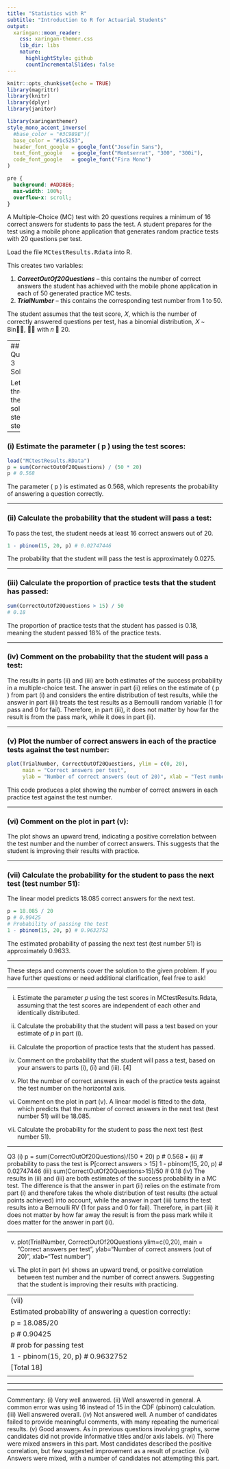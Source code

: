 ```yaml
---
title: "Statistics with R"
subtitle: "Introduction to R for Actuarial Students"
output:
  xaringan::moon_reader:
    css: xaringan-themer.css
    lib_dir: libs
    nature:
      highlightStyle: github
      countIncrementalSlides: false
---
```



```r
knitr::opts_chunk$set(echo = TRUE)
library(magrittr)
library(knitr)
library(dplyr)
library(janitor)


```

```r
library(xaringanthemer)
style_mono_accent_inverse(
  #base_color = "#3C989E")(
  base_color = "#1c5253",
  header_font_google = google_font("Josefin Sans"),
  text_font_google   = google_font("Montserrat", "300", "300i"),
  code_font_google   = google_font("Fira Mono")
)
```


```css
pre {
  background: #ADD8E6;
  max-width: 100%;
  overflow-x: scroll;
}
```

A Multiple-Choice (MC) test with 20 questions requires a minimum of 16 correct
answers for students to pass the test. A student prepares for the test using a mobile
phone application that generates random practice tests with 20 questions per test.

Load the file <tt>MCtestResults.Rdata</tt> into R. 

This creates two variables:

1. ***CorrectOutOf20Questions*** – this contains the number of correct answers the student has achieved with the mobile phone application in each of 50 generated practice MC tests.
2. ***TrialNumber*** – this contains the corresponding test number from 1 to 50.

The student assumes that the test score, 𝑋, which is the number of correctly answered
questions per test, has a binomial distribution, 𝑋 ∼ Bin􁈺𝑛, 𝑝􁈻 with 𝑛 􀵌 20.

---
## Question 3 Solutions:

Let's go through the solutions step by step.

---

### (i) Estimate the parameter \( p \) using the test scores:

```r
load("MCtestResults.RData")
p = sum(CorrectOutOf20Questions) / (50 * 20)
p # 0.568
```
The parameter \( p \) is estimated as 0.568, which represents the probability of answering a question correctly.

---

### (ii) Calculate the probability that the student will pass a test:

To pass the test, the student needs at least 16 correct answers out of 20.

```r
1 - pbinom(15, 20, p) # 0.02747446
```
The probability that the student will pass the test is approximately 0.0275.

---

### (iii) Calculate the proportion of practice tests that the student has passed:

```r
sum(CorrectOutOf20Questions > 15) / 50
# 0.18
```
The proportion of practice tests that the student has passed is 0.18, meaning the student passed 18% of the practice tests.

---

### (iv) Comment on the probability that the student will pass a test:

The results in parts (ii) and (iii) are both estimates of the success probability in a multiple-choice test. The answer in part (ii) relies on the estimate of \( p \) from part (i) and considers the entire distribution of test results, while the answer in part (iii) treats the test results as a Bernoulli random variable (1 for pass and 0 for fail). Therefore, in part (iii), it does not matter by how far the result is from the pass mark, while it does in part (ii).

---

### (v) Plot the number of correct answers in each of the practice tests against the test number:

```r
plot(TrialNumber, CorrectOutOf20Questions, ylim = c(0, 20),
     main = "Correct answers per test",
     ylab = "Number of correct answers (out of 20)", xlab = "Test number")
```
This code produces a plot showing the number of correct answers in each practice test against the test number.

---

### (vi) Comment on the plot in part (v):

The plot shows an upward trend, indicating a positive correlation between the test number and the number of correct answers. This suggests that the student is improving their results with practice.

---

### (vii) Calculate the probability for the student to pass the next test (test number 51):

The linear model predicts 18.085 correct answers for the next test.

```r
p = 18.085 / 20
p # 0.90425
# Probability of passing the test
1 - pbinom(15, 20, p) # 0.9632752
```
The estimated probability of passing the next test (test number 51) is approximately 0.9633.

---

These steps and comments cover the solution to the given problem. If you have further questions or need additional clarification, feel free to ask!

---

(i) Estimate the parameter 𝑝 using the test scores in MCtestResults.Rdata,
assuming that the test scores are independent of each other and identically
distributed. 

(ii) Calculate the probability that the student will pass a test based on your
estimate of 𝑝 in part (i). 
(iii) Calculate the proportion of practice tests that the student has passed. 
(iv) Comment on the probability that the student will pass a test, based on your
answers to parts (i), (ii) and (iii). [4]
(v) Plot the number of correct answers in each of the practice tests against the test
number on the horizontal axis. 
(vi) Comment on the plot in part (v). 
A linear model is fitted to the data, which predicts that the number of correct answers
in the next test (test number 51) will be 18.085.
(vii) Calculate the probability for the student to pass the next test (test number 51).

---

Q3
(i)
p = sum(CorrectOutOf20Questions)/(50 * 20) 
p # 0.568 
•
(ii)
# probability to pass the test is P[correct answers > 15]
1 - pbinom(15, 20, p)  # 0.02747446 
(iii)
sum(CorrectOutOf20Questions>15)/50 
# 0.18 
(iv)
The results in (ii) and (iii) are both estimates of the success probability in a MC test.
The difference is that the answer in part (ii) relies on the estimate from part (i) and therefore takes the whole distribution of test results (the actual points achieved) into account, 
while the answer in part (iii) turns the test results into a Bernoulli RV (1 for pass and 0 for fail). Therefore, in part (iii) it does not matter by how far away the result is from the pass mark while it does matter for the answer in part (ii). 
<p>
---

(v)
plot(TrialNumber, CorrectOutOf20Questions ylim=c(0,20),
main = “Correct answers per test",
ylab="Number of correct answers (out of 20)", xlab="Test number") 

(vi)
The plot in part (v) shows an upward trend, or positive correlation between test number and the number of correct answers. 
Suggesting that the student is improving their results with practicing. 

---
(vii)
Estimated probability of answering a question correctly:
p = 18.085/20 
p # 0.90425 
# prob for passing test
1 - pbinom(15, 20, p) # 0.9632752 
[Total 18]
<p>
---


---


---
Commentary:
(i) Very well answered.
(ii) Well answered in general. A common error was using 16 instead of 15 in the CDF (pbinom) calculation.
(iii) Well answered overall.
(iv) Not answered well. A number of candidates failed to provide meaningful comments, with many repeating the numerical results.
(v) Good answers. As in previous questions involving graphs, some candidates did not provide informative titles and/or axis labels.
(vi) There were mixed answers in this part. Most candidates described the positive correlation, but few suggested improvement as a result of practice.
(vii) Answers were mixed, with a number of candidates not attempting this part.

